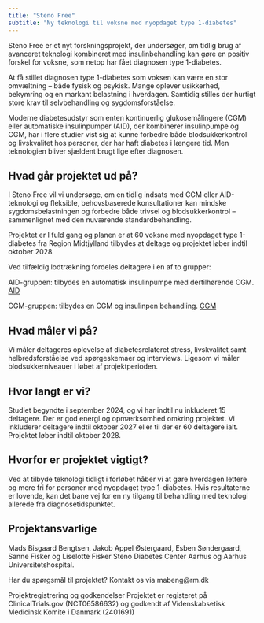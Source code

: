 ```yaml
---
title: "Steno Free"
subtitle: "Ny teknologi til voksne med nyopdaget type 1-diabetes"
---
```


Steno Free er et nyt forskningsprojekt, der undersøger, om tidlig brug af avanceret teknologi kombineret med insulinbehandling kan gøre en positiv forskel for voksne, som netop har fået diagnosen type 1-diabetes.

At få stillet diagnosen type 1-diabetes som voksen kan være en stor omvæltning – både fysisk og psykisk. Mange oplever usikkerhed, bekymring og en markant belastning i hverdagen. Samtidig stilles der hurtigt store krav til selvbehandling og sygdomsforståelse.

Moderne diabetesudstyr som enten kontinuerlig glukosemålingere (CGM) eller automatiske insulinpumper (AID), der kombinerer insulinpumpe og CGM, har i flere studier vist sig at kunne forbedre både blodsukkerkontrol og livskvalitet hos personer, der har haft diabetes i længere tid. Men teknologien bliver sjældent brugt lige efter diagnosen.

## Hvad går projektet ud på?

I Steno Free vil vi undersøge, om en tidlig indsats med CGM eller AID-teknologi og fleksible, behovsbaserede konsultationer kan mindske sygdomsbelastningen og forbedre både trivsel og blodsukkerkontrol – sammenlignet med den nuværende standardbehandling.

Projektet er I fuld gang og planen er at 60 voksne med nyopdaget type 1-diabetes fra Region Midtjylland tilbydes at deltage og projektet løber indtil oktober 2028. 

Ved tilfældig lodtrækning fordeles deltagere i en af to grupper:

AID-gruppen: tilbydes en automatisk insulinpumpe med dertilhørende CGM. 
[AID](https://www.medtronic-diabetes.com/da-DK/insulinpumpe/minimed-780g-systemet){.btn
.btn-primary role="button"}

CGM-gruppen: tilbydes en CGM og insulinpen behandling.
[CGM](https://www.freestyle.abbott/da-dk/home.html?gad_source=1&gad_campaignid=21406895265&gclid=EAIaIQobChMI7eSuxMiyjQMVL2RBAh2K7RsiEAAYASAAEgJFZPD_BwE){.btn
.btn-primary role="button"}

## Hvad måler vi på?

Vi måler deltageres oplevelse af diabetesrelateret stress, livskvalitet samt helbredsforståelse ved spørgeskemaer og interviews. Ligesom vi måler blodsukkerniveauer i løbet af projektperioden.

## Hvor langt er vi?

Studiet begyndte i september 2024, og vi har indtil nu inkluderet 15 deltagere. Der er god energi og opmærksomhed omkring projektet. Vi inkluderer deltagere indtil oktober 2027 eller til der er 60 deltagere ialt. Projektet løber indtil oktober 2028. 

## Hvorfor er projektet vigtigt?
Ved at tilbyde teknologi tidligt i forløbet håber vi at gøre hverdagen lettere og mere fri for personer med nyopdaget type 1-diabetes. Hvis resultaterne er lovende, kan det bane vej for en ny tilgang til behandling med teknologi allerede fra diagnosetidspunktet.

## Projektansvarlige
Mads Bisgaard Bengtsen, Jakob Appel Østergaard, Esben Søndergaard, Sanne Fisker og Liselotte Fisker
Steno Diabetes Center Aarhus og Aarhus Universitetshospital.

Har du spørgsmål til projektet? 
Kontakt os via mabeng@rm.dk

Projektregistrering og godkendelser
Projektet er registeret på ClinicalTrials.gov (NCT06586632) og godkendt af Videnskabsetisk Medicinsk Komite i Danmark (2401691)



